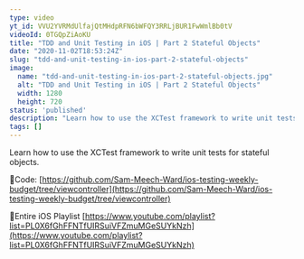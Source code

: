 ```yaml
---
type: video
yt_id: VVU2YVRMdUlfajQtMHdpRFN6bWFQY3RRLjBUR1FwWmlBb0tV
videoId: 0TGQpZiAoKU
title: "TDD and Unit Testing in iOS | Part 2 Stateful Objects"
date: "2020-11-02T18:53:24Z"
slug: "tdd-and-unit-testing-in-ios-part-2-stateful-objects"
image: 
  name: "tdd-and-unit-testing-in-ios-part-2-stateful-objects.jpg"
  alt: "TDD and Unit Testing in iOS | Part 2 Stateful Objects"
  width: 1280
  height: 720
status: 'published'
description: "Learn how to use the XCTest framework to write unit tests for stateful objects."
tags: []
---
```


Learn how to use the XCTest framework to write unit tests for stateful objects.

🔗Code:
[https://github.com/Sam-Meech-Ward/ios-testing-weekly-budget/tree/viewcontroller](https://github.com/Sam-Meech-Ward/ios-testing-weekly-budget/tree/viewcontroller)

🔗Entire iOS Playlist 
[https://www.youtube.com/playlist?list=PL0X6fGhFFNTfUIRSuiVFZmuMGeSUYkNzh](https://www.youtube.com/playlist?list=PL0X6fGhFFNTfUIRSuiVFZmuMGeSUYkNzh)


